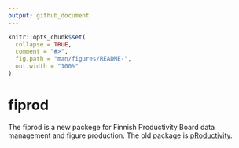 ```yaml
---
output: github_document
---
```


<!-- README.md is generated from README.Rmd. Please edit that file -->

```r
knitr::opts_chunk$set(
  collapse = TRUE,
  comment = "#>",
  fig.path = "man/figures/README-",
  out.width = "100%"
)
```

# fiprod

<!-- badges: start -->
<!-- badges: end -->

The fiprod is a new packege for Finnish Productivity Board data management
and figure production. The old package is
[pRoductivity](https://github.com/tuottavuuslautakunta/pRoductivity).


